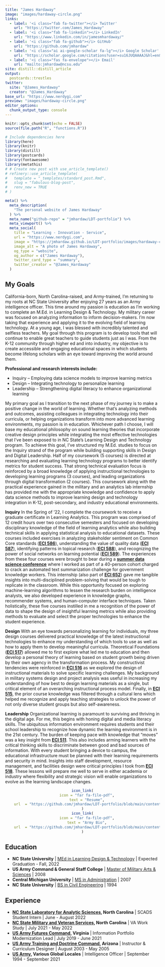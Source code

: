 ```yaml
---
title: "James Hardaway"
image: "images/hardaway-circle.png"
links:
  - label: '<i class="fab fa-twitter"></i> Twitter'
    url: "https://twitter.com/James_Hardaway"
  - label: '<i class="fab fa-linkedin"></i> LinkedIn'
    url: "https://www.linkedin.com/in/jamesmhardaway/"  
  - label: '<i class="fab fa-github"></i> GitHub'
    url: "https://github.com/jmhardaw"
  - label: '<i class="ai ai-google-scholar fa-lg"></i> Google Scholar'
    url: "https://scholar.google.com/citations?user=su16JUQAAAAJ&hl=en&authuser=1" 
  - label: '<i class="fas fa-envelope"></i> Email'
    url: "mailto:jmhardaw@ncsu.edu"
site: distill::distill_article
output:
  postcards::trestles
twitter:
  site: "@James_Hardaway"
  creator: "@James_Hardaway"
base_url: "https://www.nerdygi.com"
preview: "images/hardaway-circle.png"
editor_options: 
  chunk_output_type: console
---
```


```r
knitr::opts_chunk$set(echo = FALSE)
source(file.path("R", "functions.R"))
```

```r
# Include dependencies here
library(here)
library(knitr)
library(distill)
library(postcards)
library(fontawesome)
library(metathis)
# # Create new post with use_article_template()
# refinery::use_article_template(
#   template = "_templates/standard_post.Rmd",
#   slug = "fabulous-blog-post", 
#   renv_new = TRUE
# )

meta() %>%
  meta_description(
    "The personal website of James Hardaway"
  ) %>%
  meta_name("github-repo" = "jmhardaw/LDT-portfolio") %>%
  meta_viewport() %>%
  meta_social(
    title = "Learning - Innovation - Service",
    url = "https://www.nerdygi.com",
    image = "https://jmhardaw.github.io/LDT-portfolio/images/hardaway-circle.png",
    image_alt = "A photo of James Hardaway",
    og_type = "website",
    og_author = c("James Hardaway"),
    twitter_card_type = "summary",
    twitter_creator = "@James_Hardaway"
  )
```

## My Goals

California-born, North Carolina-raised, and Army-trained, I’m returning to my roots at NC State University after enjoying 27 years as an Army intelligence officer. This time around my passion is education as I’m working to complete an M.Ed. in Learning Design & Technology. My military career was focused on analyzing information to inform decision-makers. I’m now taking that experience and applying it to the evolving field of learning technology. At a young age, I was blessed with incredibly talented and selfless teachers. My goal through this program is to develop tools that will continue to enable great teachers to guide students just as I was. From the K-12 community through higher ed and into industry, my objective is to create accessible and engaging educational spaces in which students become lifelong scholars with an eye toward improving the world around them.

**Professional and research interests include:**
<ul>
  <li>Inquiry – Employing data science models to improve learning metrics</li>
  <li>Design – Integrating technology to personalize learning</li>
  <li>Leadership – Strengthening digital literacy to enhance organizational learning</li>
</ul>

My primary goal as I transition to the next phase of my journey is to make a positive change in the world of learning. Whether that’s analyzing methods and outcomes, assisting colleagues in integrating technology into their curricula, or helping organizations transform into more advanced learning environments, my passion is in education. Whichever path I choose, I will base my educational philosophy on sound learning theories that incorporate creative design principles while integrating the most effective technologies that I’ve been exposed to in NC State’s Learning Design and Technology program. To achieve this goal, I’ve structured my M.Ed. studies to focus on the Inquiry strand of the program while building supporting skills in Design and Digital Leadership. Half of my coursework (5 courses) is directed at researching and evaluating learning technology programs to better identify metrics for student success. That strong technical evaluation focus is reinforced by a broad knowledge of applying instructional technologies to developing learning programs (3 courses), and leading organizations through digital transformation (2 courses). This coursework along with the practical experience gained in the military and an analytics lab internship has provided me with the appropriate knowledge and confidence to apply data science methods to improve learning design and technology integration in K-12, post-secondary, and industry educational environments.

**Inquiry**
In the Spring of ’22, I complete the coursework to receive a graduate certificate in Learning Analytics. This program was comprised of 12 credit hours over two consecutive semesters and focused on developing disciplinary knowledge of the field of learning analytics while also building technical skills in applying statistical analysis to educational datasets. These courses included exercises in analyzing stakeholder sentiment on Common Core standards ([**ECI 586**](https://jmhardaw.github.io/LDT-portfolio/courses.html#eci-586-introduction-to-learning-analytics)), understanding the value of quality data ([**ECI 587**](https://jmhardaw.github.io/LDT-portfolio/courses.html#eci-587-machine-learning-in-education)), identifying patterns in topical research ([**ECI 588**](https://jmhardaw.github.io/LDT-portfolio/courses.html#eci-588-text-mining-in-education)), and recognizing the power of social networks on learning potential ([**ECI 589**](https://jmhardaw.github.io/LDT-portfolio/courses.html#eci-589-analyzing-learning-networks)). The experiences from these four courses were brought to bear during a [**summer data science conference**](https://github.com/jmhardaw/LDT-portfolio/blob/main/content/eci515-artifacts/ECI652_Internship_Summary.pdf) where I worked as part of a 40-person cohort charged to crack an automated text summarization challenge for government knowledge workers. This internship (also part of [**ECI 652**](https://jmhardaw.github.io/LDT-portfolio/courses.html#eci-652-field-based-applications-of-learning-design-and-technology)) gave me tangible insights into multi-disciplined problem-solving that would be tough to replicate in the classroom. While this opportunity focused on exploring machine-learning algorithms to lessen the research burden on intelligence analysts, we also developed experience in knowledge graphs, recommender systems, and human-computer interface techniques. Taken holistically, these five courses instilled in me a recognition of the power of data to shape the design of insightful learning metrics while also providing methods to evaluate and select the proper technologies to enhance the student experience.

**Design**
With an eye towards personalizing learning for individuals, my three design courses delivered practical knowledge of the latest instructional technologies to enhance my understanding of which tools to use as well as how to apply them to develop meaningful curricula. Theoretical Foundations ([**ECI 517**](https://jmhardaw.github.io/LDT-portfolio/courses.html#eci-517-theoretical-foundations-of-advanced-learning-environments)) allowed me to first explore what led me to education and then develop a personal theory of learning based on student growth being driven by their own agency in the transformation process. My constructivist tendencies were reinforced in [**ECI 516**](https://jmhardaw.github.io/LDT-portfolio/courses.html#eci-516-design-and-evaluation-of-instructional-materials) as we explored the design of instructional materials to solve specific learning challenges. My background in military systems design and project analysis was useful in increasing my understanding of how best to design learning materials as a single, but critical element of an overarching instructional process model. Finally, in [**ECI 515**](https://jmhardaw.github.io/LDT-portfolio/courses.html#eci-515-cultural-investigations-and-technical-representations-in-education), the prior course knowledge was filtered through a cultural lens which helped me recognize and apply teaching strategies to unlock the power of not only diverse student groups but also self-awareness.

**Leadership**
Organizational learning is paramount to surviving and thriving in the digital age. For me, this begins with honing digital and media literacy skills. The ubiquitous information environment requires students and their school leadership to recognize how dynamic the learning environment is in the 21st century. The burden of keeping pace with knowledge that “moves” was a key insight from [**ECI 511**](https://jmhardaw.github.io/LDT-portfolio/courses.html#eci-511-introduction-to-learning-design-and-technology). This also includes arming learners with the critical thinking skills to discriminate between good and bad sources of information. With every student bringing a device to campus, the educational infrastructure must be planned with their learning requirements and security in mind. Insights into staff development, resource management, and facilities design were critical principles I took from [**ECI 518**](https://jmhardaw.github.io/LDT-portfolio/courses.html#eci-518-digital-learning-program-and-staff-development). These lessons will prepare me well to serve in either academia or industry where flexibility and strategic vision will enable organizations to evolve as the learning landscape changes.

<center>
```r
icon_link(
    icon = "far fa-file-pdf",
    text = "Resume",
    url  = "https://github.com/jmhardaw/LDT-portfolio/blob/main/content/Hardaway-resume-20220731.pdf"
)
icon_link(
    icon = "far fa-file-pdf",
    text = "Army Bio",
    url  = "https://github.com/jmhardaw/LDT-portfolio/blob/main/content/Hardaway-mil-bio.pdf"
)
```
</center>
## Education

<ul>
  <li>**NC State University** \| [MEd in Learning Design & Technology](https://ced.ncsu.edu/graduate/programs/masters/learning-design-and-technology/) \| Expected Graduation - Fall, 2022</li>
  <li>**US Army Command & General Staff College** \| [Master of Military Arts & Sciences](https://usacac.army.mil/organizations/cace/cgsc/sams) \| 2008</li>
  <li>**Central Michigan University** \| [MS in Administration](https://www.cmich.edu/colleges/ehs/msa/Pages/default.aspx) \| 2007</li>
  <li>**NC State University** \| [BS in Civil Engineering](https://www.ccee.ncsu.edu/) \| 1994</li>
</ul>

## Experience

<ul>
  <li>[**NC State Laboratory for Analytic Sciences**](https://ncsu-las.org/2022-scads/)**, North Carolina** \| SCADS Student Intern \| June - August 2022</li>
  <li>[**NC State Military and Veteran Services**](https://veterans.ncsu.edu/group/work-study/)**, North Carolina** \| VA Work Study \| July 2021 - May 2022</li>
  <li>[**US Army Futures Command**](https://www.armyfuturescommand.com/fcc/)**, Virginia** \| Information Portfolio Modernization Lead \| July 2019 - June 2021</li>
  <li>[**US Army Training and Doctrine Command**](https://www.army.mil/USAICoE)**, Arizona** \| Instructor & Curriculum Designer \| August 2003 - May 2005</li>
  <li>[**US Army**](https://www.goarmy.com/careers-and-jobs/career-match/signal-intelligence/languages-code/35a-military-intelliigence-officer.html)**, Various Global Locales** \| Intelligence Officer \| September 1994 - September 2021</li>
</ul>
